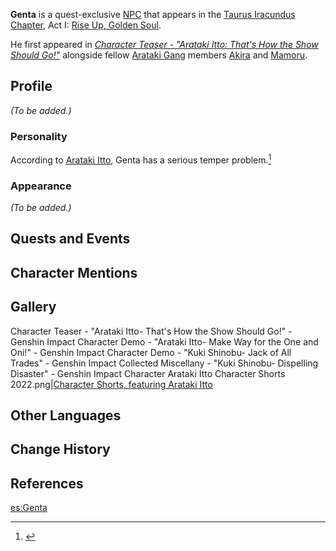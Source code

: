 {{Meta
<!-- Remove this template after adding the missing info -->
|missing_NPC_profile  = yes
}}
{{Character Infobox
|type             = Quest NPC
|image            = NPC Genta.png
|realname         = 
|region           = Inazuma
|affiliation      = Arataki Gang
|title            = Member of "Arataki's Gang"
|title2           = Arataki Drumalong Festival Welcome Ambassador
|voiceEN          = [https://www.alanmgabay.com Alan Gabay]<ref>Twitter: [https://twitter.com/TheTAlantGabay/status/1479505377767178244 EN VA Self Announcement]</ref>
|voiceCN          = 
|voiceJP          = 
}}
'''Genta''' is a quest-exclusive [[NPC]] that appears in the [[Taurus Iracundus Chapter]], Act I: [[Rise Up, Golden Soul]].

He first appeared in ''[https://youtu.be/KGjnRThxe7k Character Teaser - "Arataki Itto: That's How the Show Should Go!"]'' alongside fellow [[Arataki Gang]] members [[Akira]] and [[Mamoru]].

==Profile==
<!--detailed story/lore information goes here-->
''(To be added.)''

===Personality===
According to [[Arataki Itto]], Genta has a serious temper problem.<ref>{{Ref/Quest|The Oni's Pride}}</ref>

===Appearance===
''(To be added.)''

==Quests and Events==
{{Quest Appearances}}

==Character Mentions==
{{Character Mentions}}

==Gallery==
<gallery hideaddbutton="true" captionalign="center">
Character Teaser - "Arataki Itto- That's How the Show Should Go!" - Genshin Impact
Character Demo - "Arataki Itto- Make Way for the One and Oni!" - Genshin Impact
Character Demo - "Kuki Shinobu- Jack of All Trades" - Genshin Impact
Collected Miscellany - "Kuki Shinobu- Dispelling Disaster" - Genshin Impact
Character Arataki Itto Character Shorts 2022.png|[https://twitter.com/GenshinImpact/status/1531848008505204736 Character Shorts, featuring Arataki Itto]<!--2022-06-01-->
</gallery>

==Other Languages==
{{Other Languages|default_hidden = 1
|en      = Genta
|zhs     = 元太
|zhs_rm  = Yuántài
|zht     = 元太
|zht_rm  = Yuántài
|ja      = 元太
|ja_rm   = Genta
|ko      = 겐타
|ko_rm   = Genta
|es      = Genta
|fr      = Genta
|ru      = Гэнта
|th      = Genta
|vi      = Genta
|de      = Genta
|id      = Genta
|pt      = Genta
}}

==Change History==
{{Change History|2.3}}

==References==
{{Reflist}}

[[es:Genta]]